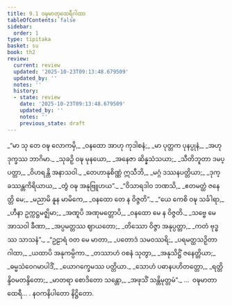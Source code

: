 ```yaml
---
title: 9.1 ဝဍ္ဎမာတုထေရီဂါထာ
tableOfContents: false
sidebar:
  order: 1
type: tipitaka
basket: su
book: th2
review:
  current: review
  updated: '2025-10-23T09:13:48.679509'
  updated_by: ''
  notes: ''
  history:
  - state: review
    date: '2025-10-23T09:13:48.679509'
    updated_by: ''
    notes: ''
    previous_state: draft
---
```



<ReviewStatus review={frontmatter.review} showDetails={true} />

<HypothesisAnnotation frontmatter={frontmatter} />

<DynamicBreadcrumb />

<Division number="204" book="th2" e="ch" v="19" p="402">

<Paragraph number="274" type="verses" book="th2">
_“မာ သု တေ ဝဍ္ဎ လောကမှိ,_  
_ဝနထော အာဟု ကုဒါစနံ;_  
_မာ ပုတ္တက ပုနပ္ပုနံ,_  
_အဟု ဒုက္ခဿ ဘာဂိမာ._  

</Paragraph>

</Division>
<Division number="205" book="th2" e="ch" v="19" p="402">

<Paragraph number="275" type="verses" book="th2">
_သုခဉှိ ဝဍ္ဎ မုနယော,_  
_အနေဇာ ဆိန္နသံသယာ;_  
_သီတိဘူတာ ဒမပ္ပတ္တာ,_  
_ဝိဟရန္တိ အနာသဝါ._  

</Paragraph>

</Division>
<Division number="206" book="th2" e="ch" v="19" p="402">

<Paragraph number="276" type="verses" book="th2">
_တေဟာနုစိဏ္ဏံ ဣသီဘိ,_  
_မဂ္ဂံ ဒဿနပတ္တိယာ;_  
_ဒုက္ခဿန္တကိရိယာယ,_  
_တွံ ဝဍ္ဎ အနုဗြူဟယ”._  

</Paragraph>

</Division>
<Division number="207" book="th2" e="ch" v="19" p="402">

<Paragraph number="277" type="verses" book="th2">
_“ဝိသာရဒါဝ ဘဏသိ,_  
_ဧတမတ္ထံ ဇနေတ္တိ မေ;_  
_မညာမိ နူန မာမိကေ,_  
_ဝနထော တေ န ဝိဇ္ဇတိ”._  

</Paragraph>

</Division>
<Division number="208" book="th2" e="ch" v="19" p="402">

<Paragraph number="278" type="verses" book="th2">
_“ယေ ကေစိ ဝဍ္ဎ သင်္ခါရာ,_  
_ဟီနာ ဥက္ကဋ္ဌမဇ္ဈိမာ;_  
_အဏူပိ အဏုမတ္တောပိ,_  
_ဝနထော မေ န ဝိဇ္ဇတိ._  

</Paragraph>

</Division>
<Division number="209" book="th2" e="ch" v="19" p="402">

<Paragraph number="279" type="verses" book="th2">
_သဗ္ဗေ မေ အာသဝါ ခီဏာ,_  
_အပ္ပမတ္တဿ ဈာယတော;_  
_တိဿော ဝိဇ္ဇာ အနုပ္ပတ္တာ,_  
_ကတံ ဗုဒ္ဓဿ သာသနံ”._  

</Paragraph>

</Division>
<Division number="210" book="th2" e="ch" v="19" p="402">

<Paragraph number="280" type="verses" book="th2">
_“ဥဠာရံ ဝတ မေ မာတာ,_  
_ပတောဒံ သမဝဿရိ;_  
_ပရမတ္ထသဉှိတာ ဂါထာ,_  
_ယထာပိ အနုကမ္ပိကာ._  

</Paragraph>

</Division>
<Division number="211" book="th2" e="ch" v="19" p="402">

<Paragraph number="281" type="verses" book="th2">
_တဿာဟံ ဝစနံ သုတွာ,_  
_အနုသိဋ္ဌိံ ဇနေတ္တိယာ;_  
_ဓမ္မသံဝေဂမာပါဒိံ,_  
_ယောဂက္ခေမဿ ပတ္တိယာ._  

</Paragraph>

</Division>
<Division number="212" book="th2" e="ch" v="19" p="402">

<Paragraph number="282" type="verses" book="th2">
_သောဟံ ပဓာနပဟိတတ္တော,_  
_ရတ္တိန္ဒိဝမတန္ဒိတော;_  
_မာတရာ စောဒိတော သန္တော,_  
_အဖုသိံ သန္တိမုတ္တမံ”._  


</Paragraph>
</Division>

<Paragraph number="283" type="center" book="th2">
…  ဝဍ္ဎမာတာ ထေရီ… .



</Paragraph>

<Paragraph number="284" type="center" book="th2">
နဝကနိပါတော နိဋ္ဌိတော.
</Paragraph>